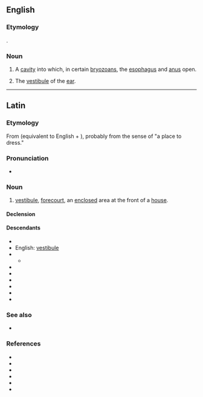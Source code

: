 ==English==

===Etymology===
{{etyl|la|en}} {{m|en|vestibulum||[[vestibule]]}}.

===Noun===
{{en-noun|vestibula}}

# {{lb|en|zoology}} A [[cavity]] into which, in certain [[bryozoan]]s, the [[esophagus]] and [[anus]] open.
# {{lb|en|anatomy}} The [[vestibule]] of the [[ear]].

----

==Latin==

===Etymology===
From {{suffix|la|vestio|bulum|alt1=vesti(ō)|gloss1=to dress}} (equivalent to English {{m|en|vest}} + {{m|en|-ible}}), probably from the sense of "a place to dress."

===Pronunciation===
* {{la-IPA|vestibulum}}

===Noun===
{{la-noun|vestibulum|vestibulī|n|second}}

# [[vestibule]], [[forecourt]], an [[enclosed]] area at the front of a [[house]].

====Declension====
{{la-ndecl|vestibulum<2>}}

====Descendants====
{{top2}}
* {{desc|ca|vestíbul}}
* English: [[vestibule]]
* {{desc|fr|vestibule}}
** {{desc|de|Vestibül}}
* {{desc|gl|vestíbulo}}
* {{desc|it|vestibolo}}
* {{desc|pms|vestìbul}}
* {{desc|ru|вестибюль}}
* {{desc|sk|vestibul}}
* {{desc|es|vestíbulo}}
{{bottom}}

===See also===
* {{l|la|ātrium}}

===References===
* {{R:L&S}}
* {{R:Elementary Lewis}}
* {{R:du Cange}}
* {{R:Gaffiot}}
* {{R:Peck}}
* {{R:Smith's Antiquities}}